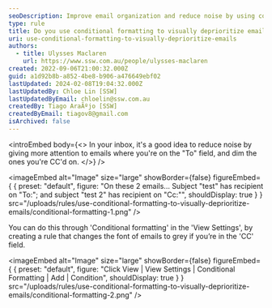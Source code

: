 ```yaml
---
seoDescription: Improve email organization and reduce noise by using conditional formatting to visually deprioritize emails where you're only CC'd.
type: rule
title: Do you use conditional formatting to visually deprioritize emails you're CC'd on?
uri: use-conditional-formatting-to-visually-deprioritize-emails
authors:
  - title: Ulysses Maclaren
    url: https://www.ssw.com.au/people/ulysses-maclaren
created: 2022-09-06T21:00:32.000Z
guid: a1d92b8b-a852-4be8-b906-a476649ebf02
lastUpdated: 2024-02-08T19:04:32.000Z
lastUpdatedBy: Chloe Lin [SSW]
lastUpdatedByEmail: chloelin@ssw.com.au
createdBy: Tiago AraÃºjo [SSW]
createdByEmail: tiagov8@gmail.com
isArchived: false
---
```


<introEmbed
  body={<>
In your inbox, it's a good idea to reduce noise by giving more attention to emails where you're on the "To" field, and dim the ones you're CC'd on.
  </>}
/>

<imageEmbed
  alt="Image"
  size="large"
  showBorder={false}
  figureEmbed={ {
    preset: "default",
    figure: "On these 2 emails... Subject \"test\" has recipient on \"To:\"; and subject \"test 2\" has recipient on \"Cc:\"",
    shouldDisplay: true
  } }
  src="/uploads/rules/use-conditional-formatting-to-visually-deprioritize-emails/conditional-formatting-1.png"
/>

You can do this through 'Conditional formatting' in the 'View Settings', by creating a rule that changes the font of emails to grey if you’re in the 'CC' field.


<imageEmbed
  alt="Image"
  size="large"
  showBorder={false}
  figureEmbed={ {
    preset: "default",
    figure: "Click View | View Settings | Conditional Formatting | Add | Condition",
    shouldDisplay: true
  } }
  src="/uploads/rules/use-conditional-formatting-to-visually-deprioritize-emails/conditional-formatting-2.png"
/>
